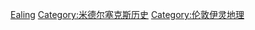 [[Category:倫敦各自治市鎮地區|Ealing]]
[[Category:米德尔塞克斯历史|Category:米德尔塞克斯历史]]
[[Category:伦敦伊灵地理|Category:伦敦伊灵地理]]